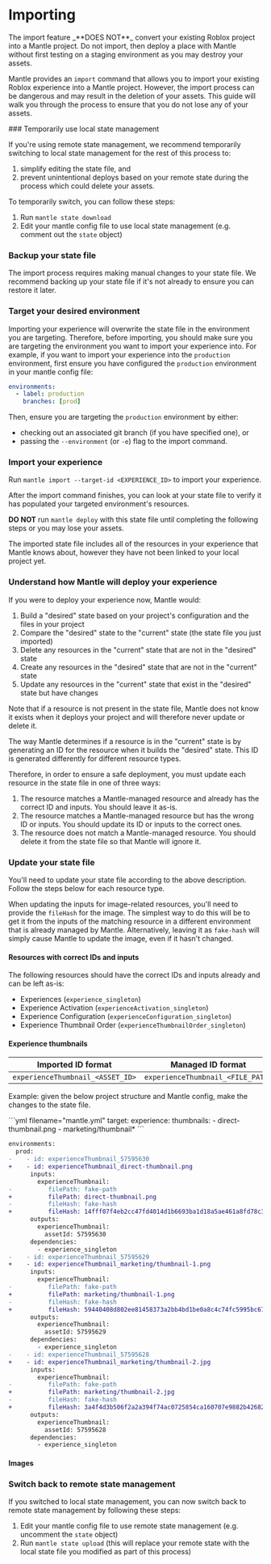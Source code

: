 
# Importing

<Callout type="warning">
The import feature _**DOES NOT**_ convert your existing Roblox project into a
Mantle project. Do not import, then deploy a place with Mantle without first
testing on a staging environment as you may destroy your assets.
</Callout>

Mantle provides an `import` command that allows you to import your existing Roblox experience into a Mantle
project. However, the import process can be dangerous and may result in the deletion of your assets. This
guide will walk you through the process to ensure that you do not lose any of your assets.

<Steps>
### Temporarily use local state management

If you're using remote state management, we recommend temporarily switching to local state management for the
rest of this process to:

1. simplify editing the state file, and
2. prevent unintentional deploys based on your remote state during the process which could delete your assets.

To temporarily switch, you can follow these steps:

1. Run `mantle state download`
2. Edit your mantle config file to use local state management (e.g. comment out the `state` object)

### Backup your state file

The import process requires making manual changes to your state file. We recommend backing up your state file
if it's not already to ensure you can restore it later.

### Target your desired environment

Importing your experience will overwrite the state file in the environment you are targeting. Therefore,
before importing, you should make sure you are targeting the environment you want to import your experience
into. For example, if you want to import your experience into the `production` environment, first
ensure you have configured the `production` environment in your mantle config file:

```yml
environments:
  - label: production
    branches: [prod]
```

Then, ensure you are targeting the `production` environment by either:

- checking out an associated git branch (if you have specified one), or
- passing the `--environment` (or `-e`) flag to the import command.

### Import your experience

Run `mantle import --target-id <EXPERIENCE_ID>` to import your experience.

After the import command finishes, you can look at your state file to verify it has populated your targeted
environment's resources.

<Callout type="error"> **DO NOT** run `mantle deploy` with this state file until completing the following
steps or you may lose your assets. </Callout>

The imported state file includes all of the resources in your experience that Mantle knows about, however they
have not been linked to your local project yet.

### Understand how Mantle will deploy your experience

If you were to deploy your experience now, Mantle would:

1. Build a "desired" state based on your project's configuration and the files in your project
2. Compare the "desired" state to the "current" state (the state file you just imported)
3. Delete any resources in the "current" state that are not in the "desired" state
4. Create any resources in the "desired" state that are not in the "current" state
5. Update any resources in the "current" state that exist in the "desired" state but have changes

<Callout type="info"> Note that if a resource is not present in the state file, Mantle does not know it exists
when it deploys your project and will therefore never update or delete it.</Callout>

The way Mantle determines if a resource is in the "current" state is by generating an ID for the resource when
it builds the "desired" state. This ID is generated differently for different resource types.

Therefore, in order to ensure a safe deployment, you must update each resource in the state file in one of
three ways:

1. The resource matches a Mantle-managed resource and already has the correct ID and inputs. You should leave
   it as-is.
2. The resource matches a Mantle-managed resource but has the wrong ID or inputs. You should update its ID or
   inputs to the correct ones.
3. The resource does not match a Mantle-managed resource. You should delete it from the state file so that
   Mantle will ignore it.

### Update your state file

You'll need to update your state file according to the above description. Follow the steps below for each
resource type.

When updating the inputs for image-related resources, you'll need to provide the `fileHash` for the image. The
simplest way to do this will be to get it from the inputs of the matching resource in a different environment
that is already managed by Mantle. Alternatively, leaving it as `fake-hash` will simply cause Mantle to update
the image, even if it hasn't changed.

#### Resources with correct IDs and inputs

The following resources should have the correct IDs and inputs already and can be left as-is:

* Experiences (`experience_singleton`)
* Experience Activation (`experienceActivation_singleton`)
* Experience Configuration (`experienceConfiguration_singleton`)
* Experience Thumbnail Order (`experienceThumbnailOrder_singleton`)

#### Experience thumbnails

| Imported ID format | Managed ID format |
| ----- | ---- |
| `experienceThumbnail_<ASSET_ID>` | `experienceThumbnail_<FILE_PATH>` |

Example: given the below project structure and Mantle config, make the changes to the state file.

<Columns count={2}>
<Column heading="Project structure">
   <FileTree>
      <FileTree.File name="mantle.yml" />
      <FileTree.File name="direct-thumbnail.png" />
      <FileTree.Folder name="marketing" defaultOpen>
         <FileTree.File name="thumbnail-1.png" />
         <FileTree.File name="thumbnail-2.jpg" />
      </FileTree.Folder>
   </FileTree>
</Column>
<Column heading="Mantle config">
   ```yml filename="mantle.yml"
   target:
   experience:
      thumbnails:
         - direct-thumbnail.png
         - marketing/thumbnail*
   ```
</Column>
</Columns>

```diff filename=".mantle-state.yml"
environments:
  prod:
-    - id: experienceThumbnail_57595630
+    - id: experienceThumbnail_direct-thumbnail.png
      inputs:
        experienceThumbnail:
-          filePath: fake-path
+          filePath: direct-thumbnail.png
-          fileHash: fake-hash
+          fileHash: 14fff07f4eb2cc47fd4014d1b6693ba1d18a5ae461a8fd78c3bbaae6eef0544d
      outputs:
        experienceThumbnail:
          assetId: 57595630
      dependencies:
        - experience_singleton
-    - id: experienceThumbnail_57595629
+    - id: experienceThumbnail_marketing/thumbnail-1.png
      inputs:
        experienceThumbnail:
-          filePath: fake-path
+          filePath: marketing/thumbnail-1.png
-          fileHash: fake-hash
+          fileHash: 59440408d802ee81458373a2bb4bd1be0a8c4c74fc5995bc67726ec3e6c0cdd4
      outputs:
        experienceThumbnail:
          assetId: 57595629
      dependencies:
        - experience_singleton
-    - id: experienceThumbnail_57595628
+    - id: experienceThumbnail_marketing/thumbnail-2.jpg
      inputs:
        experienceThumbnail:
-          filePath: fake-path
+          filePath: marketing/thumbnail-2.jpg
-          fileHash: fake-hash
+          fileHash: 3a4f4d3b506f2a2a394f74ac0725854ca160707e9882b42682b77a5a1175f3c8
      outputs:
        experienceThumbnail:
          assetId: 57595628
      dependencies:
        - experience_singleton
```

#### Images

### Switch back to remote state management

If you switched to local state management, you can now switch back to remote state management by following
these steps:

1. Edit your mantle config file to use remote state management (e.g. uncomment the `state` object)
2. Run `mantle state upload` (this will replace your remote state with the local state file you modified as
   part of this process)

</Steps>
